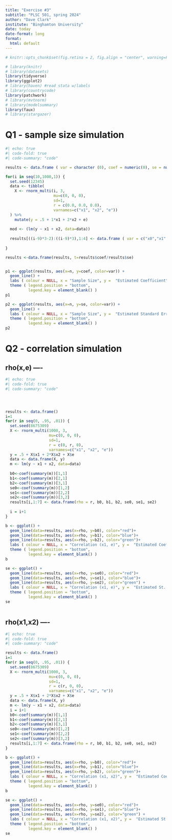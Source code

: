 ```yaml
---
title: "Exercise #3"
subtitle: "PLSC 501, spring 2024"
author: "Dave Clark"
institute: "Binghamton University"
date: today
date-format: long
format: 
  html: default
---
```


```r

# knitr::opts_chunk$set(fig.retina = 2, fig.align = "center", warning=FALSE, error=FALSE, message=FALSE) 

# library(knitr)
# library(datasets)
library(tidyverse)
library(ggplot2)
# library(haven) #read stata w/labels
# library(countrycode)
library(patchwork)
# library(mvtnorm)
# library(modelsummary)
library(faux)
# library(stargazer)

```

# Q1 - sample size simulation

```r
#| echo: true
#| code-fold: true
#| code-summary: "code" 

results <- data.frame ( var = character (0), coef = numeric(0), se = numeric (0), n = numeric (0))

for(i in seq(10,1000,1)) { 
  set.seed(12345)
  data <- tibble(
    X <- rnorm_multi(i, 3, 
                     mu=c(0, 0, 0), 
                     sd=1,
                     r = c(0.0, 0.0, 0.0),
                     varnames=c("x1", "x2", "e"))
  ) %>%
    mutate(y = .5 + 1*x1 + 2*x2 + e)
  
  mod <- (lm(y ~ x1 + x2, data=data))
  
  results[((i-9)*3-2):((i-9)*3),1:4] <- data.frame ( var = c("x0","x1","x2"), coef(summary(mod))[,1:2], i)
  
}

results <-data.frame(results, t=results$coef/results$se)


p1 <- ggplot(results, aes(x=n, y=coef, color=var)) +
  geom_line() +
  labs ( colour = NULL, x = "Sample Size", y =  "Estimated Coefficient" ) +
  theme ( legend.position = "bottom",
          legend.key = element_blank() )
p1

p2 <- ggplot(results, aes(x=n, y=se, color=var)) +
  geom_line() +
  labs ( colour = NULL, x = "Sample Size", y =  "Estimated Standard Error" ) +
  theme ( legend.position = "bottom",
          legend.key = element_blank() )
p2

```

# Q2 - correlation simulation

## rho(x,e) ----

```r
#| echo: true
#| code-fold: true
#| code-summary: "code"




results <- data.frame()
i=1
for(r in seq(0, .95, .01)) {
  set.seed(8675309)
  X <- rnorm_multi(1000, 3, 
                   mu=c(0, 0, 0), 
                   sd=1,
                   r = c(0, r, 0),
                   varnames=c("x1", "x2", "e")) 
  y = .5 + X$x1 + 2*X$x2 + X$e
  data <- data.frame(X, y)
  m <- lm(y ~ x1 + x2, data=data)
  
  b0<-coef(summary(m))[1,1]
  b1<-coef(summary(m))[2,1]
  b2<-coef(summary(m))[3,1]
  se0<-coef(summary(m))[1,2]
  se1<-coef(summary(m))[2,2]
  se2<-coef(summary(m))[3,2]
  results[i,1:7] <- data.frame(rho = r, b0, b1, b2, se0, se1, se2)
  
  i = i+1
}

b <- ggplot() +
  geom_line(data=results, aes(x=rho, y=b0), color="red")+
  geom_line(data=results, aes(x=rho, y=b1), color="blue")+
  geom_line(data=results, aes(x=rho, y=b2), color="green")+
  labs ( colour = NULL, x = "Correlation (x1, e)", y =  "Estimated Coefficients" ) +
  theme ( legend.position = "bottom",
          legend.key = element_blank() )
b

se <- ggplot() +
  geom_line(data=results, aes(x=rho, y=se0), color="red")+
  geom_line(data=results, aes(x=rho, y=se1), color="blue")+
  geom_line(data=results, aes(x=rho, y=se2), color="green") +
  labs ( colour = NULL, x = "Correlation (x1, e)", y =  "Estimated St. Errs" ) +
  theme ( legend.position = "bottom",
          legend.key = element_blank() )
se



```

## rho(x1,x2) ----

```r
#| echo: true
#| code-fold: true
#| code-summary: "code"

results <- data.frame()
i=1
for(r in seq(0, .95, .01)) {
  set.seed(8675309)
  X <- rnorm_multi(1000, 3, 
                   mu=c(0, 0, 0), 
                   sd=1,
                   r = c(r, 0, 0),
                   varnames=c("x1", "x2", "e")) 
  y = .5 + X$x1 + 2*X$x2 + X$e
  data <- data.frame(X, y)
  m <- lm(y ~ x1 + x2, data=data)
  i = i+1
  b0<-coef(summary(m))[1,1]
  b1<-coef(summary(m))[2,1]
  b2<-coef(summary(m))[3,1]
  se0<-coef(summary(m))[1,2]
  se1<-coef(summary(m))[2,2]
  se2<-coef(summary(m))[3,2]
  results[i,1:7] <- data.frame(rho = r, b0, b1, b2, se0, se1, se2)
}

b <- ggplot() +
  geom_line(data=results, aes(x=rho, y=b0), color="red")+
  geom_line(data=results, aes(x=rho, y=b1), color="blue")+
  geom_line(data=results, aes(x=rho, y=b2), color="green")+
  labs ( colour = NULL, x = "Correlation (x1, x2)", y =  "Estimated Coefficients" ) +
  theme ( legend.position = "bottom",
          legend.key = element_blank() )
b

se <- ggplot() +
  geom_line(data=results, aes(x=rho, y=se0), color="red")+
  geom_line(data=results, aes(x=rho, y=se1), color="blue")+
  geom_line(data=results, aes(x=rho, y=se2), color="green") +
  labs ( colour = NULL, x = "Correlation (x1, x2)", y =  "Estimated St. Errs" ) +
  theme ( legend.position = "bottom",
          legend.key = element_blank() )
se


```
